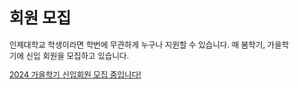 # 회원 모집

인제대학교 학생이라면 학번에 무관하게 누구나 지원할 수 있습니다.
매 봄학기, 가을학기에 신입 회원을 모집하고 있습니다.

[2024 가을학기 신입회원 모집 중입니다!](https://forms.gle/CLGDyqMyyyBuExDh6)

